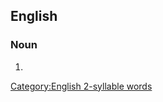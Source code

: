 ==English==

===Noun===
{{head|en|noun form}}

# {{plural of|en|threesome}}

[[Category:English 2-syllable words]]